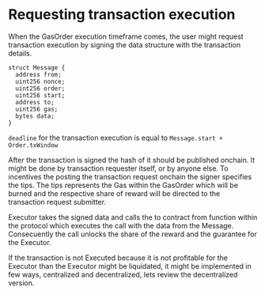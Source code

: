 # Requesting transaction execution

When the GasOrder execution timeframe comes, the user might request transaction execution by signing the data structure with the transaction details.

```solidity
struct Message {
  address from;
  uint256 nonce;
  uint256 order;
  uint256 start;
  address to;
  uint256 gas;
  bytes data;
}
```

`deadline` for the transaction execution is equal to `Message.start + Order.txWindow`

After the transaction is signed the hash of it should be published onchain. It might be done by transaction requester itself, or by anyone else. To incentives the posting the transaction request onchain the signer specifies the tips. The tips represents the Gas within the GasOrder which will be burned and the respective share of reward will be directed to the transaction request submitter.

Executor takes the signed data and calls the to contract from function within the protocol which executes the call with the data from the Message. Consecuently the call unlocks the share of the reward and the guarantee for the Executor.

If the transaction is not Executed because it is not profitable for the Executor than the Executor might be liquidated, it might be implemented in few ways, centralized and decentralized, lets review the decentralized version.

